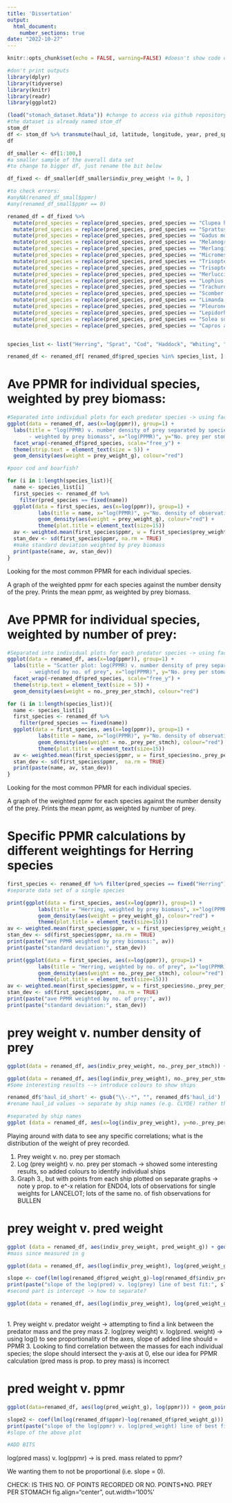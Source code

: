 ```yaml
---
title: 'Dissertation'
output: 
  html_document:
    number_sections: true
date: "2022-10-27"
---
```


```r
knitr::opts_chunk$set(echo = FALSE, warning=FALSE) #doesn't show code or error messages in knit
```

```r
#don't print outputs
library(dplyr)
library(tidyverse) 
library(knitr)
library(readr)
library(ggplot2)
```

```r
(load("stomach_dataset.Rdata")) #change to access via github repository
#the dataset is already named stom_df
stom_df
df <- stom_df %>% transmute(haul_id, latitude, longitude, year, pred_species, pred_weight_g, pred_length_cm, prey_species, prey_weight_g, prey_type = prey_funcgrp, indiv_prey_weight = prey_ind_weight_g, no._prey_per_stmch = prey_count / n_stomachs, ppmr) 
df
```

```r
df_smaller <- df[1:100,]
#a smaller sample of the overall data set
#to change to bigger df, just rename the bit below

df_fixed <- df_smaller[df_smaller$indiv_prey_weight != 0, ]

#to check errors:
#anyNA(renamed_df_small$ppmr)
#any(renamed_df_small$ppmr == 0)

renamed_df = df_fixed %>% 
  mutate(pred_species = replace(pred_species, pred_species == "Clupea harengus", "Herring")) %>% 
  mutate(pred_species = replace(pred_species, pred_species == "Sprattus sprattus", "Sprat")) %>%
  mutate(pred_species = replace(pred_species, pred_species == "Gadus morhua", "Cod")) %>% 
  mutate(pred_species = replace(pred_species, pred_species == "Melanogrammus aeglefinus", "Haddock")) %>% 
  mutate(pred_species = replace(pred_species, pred_species == "Merlangius merlangus", "Whiting")) %>%
  mutate(pred_species = replace(pred_species, pred_species == "Micromesistius poutassou", "Blue Whiting")) %>%
  mutate(pred_species = replace(pred_species, pred_species == "Trisopterus esmarkii", "Norway Pout")) %>%
  mutate(pred_species = replace(pred_species, pred_species == "Trisopterus minutus", "Poor Cod")) %>%
  mutate(pred_species = replace(pred_species, pred_species == "Merluccius merluccius", "European Hake")) %>%
  mutate(pred_species = replace(pred_species, pred_species == "Lophius piscatorius", "Monkfish")) %>%
  mutate(pred_species = replace(pred_species, pred_species == "Trachurus trachurus", "Horse Mackerel")) %>%
  mutate(pred_species = replace(pred_species, pred_species == "Scomber scombrus", "Mackerel")) %>%
  mutate(pred_species = replace(pred_species, pred_species == "Limanda limanda", "Common Dab")) %>%
  mutate(pred_species = replace(pred_species, pred_species == "Pleuronectes platessa", "Plaice")) %>%
  mutate(pred_species = replace(pred_species, pred_species == "Lepidorhombus whiffiagonis", "Megrim")) %>%
  mutate(pred_species = replace(pred_species, pred_species == "Solea solea", "Sole")) %>% 
  mutate(pred_species = replace(pred_species, pred_species == "Capros apers", "Boarfish"))


species_list <- list("Herring", "Sprat", "Cod", "Haddock", "Whiting", "Blue Whiting", "Norway Pout", "Poor Cod", "European Hake", "Monkfish", "Horse Mackerel", "Mackerel", "Common Dab", "Plaice", "Megrim", "Sole", "Boarfish")

renamed_df <- renamed_df[ renamed_df$pred_species %in% species_list, ]
```

# Ave PPMR for individual species, weighted by prey biomass:
```r
#Separated into individual plots for each predator species -> using facet_wrap for the variable (pred_species)
ggplot(data = renamed_df, aes(x=log(ppmr)), group=1) + 
  labs(title = "log(PPMR) v. number density of prey separated by species 
       - weighted by prey biomass", x="log(PPMR)", y="No. prey per stomach") +
  facet_wrap(~renamed_df$pred_species, scale="free_y") + 
  theme(strip.text = element_text(size = 5)) +
  geom_density(aes(weight = prey_weight_g), colour="red")

#poor cod and boarfish?

for (i in 1:length(species_list)){
  name <- species_list[i]
  first_species <- renamed_df %>% 
    filter(pred_species == fixed(name))
  ggplot(data = first_species, aes(x=log(ppmr)), group=1) + 
          labs(title = name, x="log(PPMR)", y="No. density of observations by prey biomass") +
          geom_density(aes(weight = prey_weight_g), colour="red") + 
          theme(plot.title = element_text(size=15))
  av <- weighted.mean(first_species$ppmr, w = first_species$prey_weight_g, na.rm = TRUE)
  stan_dev <- sd(first_species$ppmr, na.rm = TRUE)
  #make standard deviation weighted by prey biomass
  print(paste(name, av, stan_dev))
}
``` 
Looking for the most common PPMR for each individual species.

A graph of the weighted ppmr for each species against the number density of the prey.
Prints the mean ppmr, as weighted by prey biomass.

# Ave PPMR for individual species, weighted by number of prey:
```r
#Separated into individual plots for each predator species -> using facet_wrap for the variable (pred_species)
ggplot(data = renamed_df, aes(x=log(ppmr)), group=1) + 
  labs(title = "Scatter plot: log(PPMR) v. number density of prey separated by species 
       - weighted by no. of prey", x="log(PPMR)", y="No. prey per stomach") +
  facet_wrap(~renamed_df$pred_species, scale="free_y") + 
  theme(strip.text = element_text(size = 5)) +
  geom_density(aes(weight = no._prey_per_stmch), colour="red")

for (i in 1:length(species_list)){
  name <- species_list[i]
  first_species <- renamed_df %>% 
    filter(pred_species == fixed(name))
  ggplot(data = first_species, aes(x=log(ppmr)), group=1) + 
          labs(title = name, x="log(PPMR)", y="No. density of observations by number") +
          geom_density(aes(weight = no._prey_per_stmch), colour="red") + 
          theme(plot.title = element_text(size=15))
  av <- weighted.mean(first_species$ppmr, w = first_species$no._prey_per_stmch, na.rm = TRUE)
  stan_dev <- sd(first_species$ppmr,  na.rm = TRUE)
  print(paste(name, av, stan_dev))
}
```
Looking for the most common PPMR for each individual species.

A graph of the weighted ppmr for each species against the number density of the prey.
Prints the mean ppmr, as weighted by number of prey.


# Specific PPMR calculations by different weightings for Herring species
```r
first_species <- renamed_df %>% filter(pred_species == fixed("Herring"))
#separate data set of a single species

print(ggplot(data = first_species, aes(x=log(ppmr)), group=1) + 
          labs(title = "Herring, weighted by prey biomass", x="log(PPMR)", y="No. density of observations") +
          geom_density(aes(weight = prey_weight_g), colour="red") + 
          theme(plot.title = element_text(size=15)))
av <- weighted.mean(first_species$ppmr, w = first_species$prey_weight_g, na.rm = TRUE)
stan_dev <- sd(first_species$ppmr, na.rm = TRUE)
print(paste("ave PPMR weighted by prey biomass:", av))
print(paste("standard deviation:", stan_dev))

print(ggplot(data = first_species, aes(x=log(ppmr)), group=1) + 
          labs(title = "Herring, weighted by no. of prey", x="log(PPMR)", y="No. density of observations") +
          geom_density(aes(weight = no._prey_per_stmch), colour="red") + 
          theme(plot.title = element_text(size=15)))
av <- weighted.mean(first_species$ppmr, w = first_species$no._prey_per_stmch, na.rm = TRUE)
stan_dev <- sd(first_species$ppmr,  na.rm = TRUE)
print(paste("ave PPMR weighted by no. of prey:", av))
print(paste("standard deviation:", stan_dev))
```


# prey weight v. number density of prey
```r
ggplot(data = renamed_df, aes(indiv_prey_weight, no._prey_per_stmch)) + labs(title = "prey weight v. number of prey per stomach", x="prey weight (g)", y="No. of prey per predator stomach") + geom_point(size=0.75)

ggplot(data = renamed_df, aes(log(indiv_prey_weight), no._prey_per_stmch)) + labs(title = "log(prey weight) v. number of prey per predator stomach", x="log(prey weight)", y="No. of prey") + geom_point(size=0.5)
#Some interesting results --> introduce colours to show ships  

renamed_df$'haul_id_short' <- gsub("\\-.*", "", renamed_df$'haul_id')
#rename haul_id values -> separate by ship names (e.g. CLYDE) rather than complete id (e.g. CLYDE-1935-6)

#separated by ship names
ggplot (data = renamed_df, aes(x=log(indiv_prey_weight), y=no._prey_per_stmch)) + labs(title = "log(prey weight) v. number of prey per stomach", x="log(prey weight)", y="No. prey per stomach") + geom_point(size=.1, colour="red") + facet_wrap(~haul_id_short, scale="free_y") + theme(strip.text = element_text(size = 5))
```

Playing around with data to see any specific correlations; what is the distribution of the weight of prey recorded.

1. Prey weight v. no. prey per stomach
2. Log (prey weight) v. no. prey per stomach -> showed some interesting results, so added colours to identify individual ships
3. Graph 3., but with points from each ship plotted on separate graphs -> note y prop. to e^-x relation for END04, lots of observations for single weights for LANCELOT; lots of the same no. of fish observations for BULLEN



# prey weight v. pred weight

```r
ggplot (data = renamed_df, aes(indiv_prey_weight, pred_weight_g)) + geom_point(size=0.5) + labs(title = "Predator v. prey mass plot", x="Prey mass (g)", y="Predator mass (g)")
#mass since measured in g

ggplot(data = renamed_df, aes(log(indiv_prey_weight), log(pred_weight_g))) + geom_point(size=0.5) + labs(title = "log(Predator mass) v. log(prey mass) plot", x="log(Prey mass)", y="log(Predator mass)") + stat_smooth (method='lm', se=FALSE)

slope <- coef(lm(log(renamed_df$pred_weight_g)~log(renamed_df$indiv_prey_weight)))
print(paste("slope of the log(pred) v. log(prey) line of best fit:", slope))
#second part is intercept -> how to separate?

ggplot(data = renamed_df, aes(log(indiv_prey_weight), log(pred_weight_g))) + labs(title = "log(pred. mass) v. log(prey mass) separated by predator species", x="log(prey mass)", y="log(pred. mass)") + geom_point(size=0.2, colour="red") + facet_wrap(~pred_species, scale="free_y") + theme(strip.text = element_text(size = 2))
```
<br>
1. Prey weight v. predator weight -> attempting to find a link between the predator mass and the prey mass
2. log(prey weight) v. log(pred. weight) ->  using log() to see proportionality of the axes, slope of added line should = PPMR
3. Looking to find correlation between the masses for each individual species; the slope should intersect the y-axis at 0, else our idea for PPMR calculation (pred mass is prop. to prey mass) is incorrect

# pred weight v. ppmr
```r
ggplot(data=renamed_df, aes(log(pred_weight_g), log(ppmr))) + geom_point(size=0.5) + labs(title = "log(pred mass) v. log(ppmr) plot", x="log(Pred mass)", y="log(PPMR)") + stat_smooth (method='lm', se=FALSE)

slope2 <- coef(lm(log(renamed_df$ppmr)~log(renamed_df$pred_weight_g)))
print(paste("slope of the log(ppmr) v. log(pred_weight) line of best fit:", slope2))
#slope of the above plot

#ADD BITS
```
log(pred mass) v. log(ppmr) -> is pred. mass related to ppmr? 

We wanting them to not be proportional (i.e. slope = 0).

CHECK: IS THIS NO. OF POINTS RECORDED OR NO. POINTS*NO. PREY PER STOMACH
fig.align="center", out.width='100%'